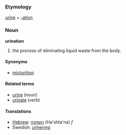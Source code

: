 ===Etymology===
[[urine]] + [[-ation]]

===Noun===
'''urination'''

# the process of eliminating liquid waste from the body.

====Synonyms====
*[[micturition]]

====Related terms====
*[[urine]] (noun)
*[[urinate]] (verb)


====Translations====
*[[Hebrew]]: [[השתנה]] (Ha'shta'na) ''f''
*Swedish: [[urinering]]